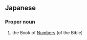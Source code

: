 {{also|民數記|民数记}}
==Japanese==
{{ja-kanjitab|みん|すう|き|yomi=on}}

===Proper noun===
{{ja-pos|みんすうき|proper}}

# the Book of [[Numbers]] (of the Bible)